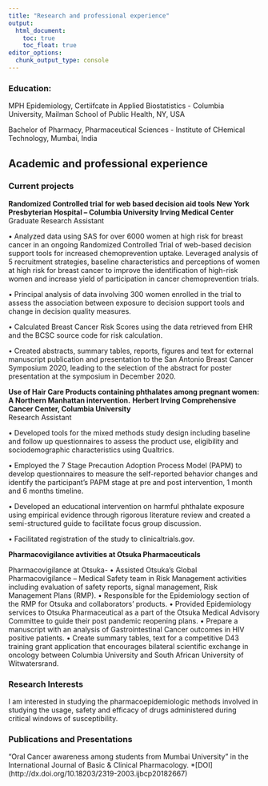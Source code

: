 ```yaml
---
title: "Research and professional experience"
output: 
  html_document:
    toc: true
    toc_float: true
editor_options: 
  chunk_output_type: console
---
```


### Education: 

MPH Epidemiology, Certiifcate in Applied Biostatistics - 
Columbia University, Mailman School of Public Health, NY, USA

Bachelor of Pharmacy, Pharmaceutical Sciences - 
Institute of CHemical Technology, Mumbai, India

## Academic and professional experience  {.tabset}

### Current projects

**Randomized Controlled trial for web based decision aid tools** 
**New York Presbyterian Hospital – Columbia University Irving Medical Center**
Graduate Research Assistant 

•	Analyzed data using SAS for over 6000 women at high risk for breast cancer in an ongoing Randomized Controlled Trial of web-based decision support tools for increased chemoprevention uptake. Leveraged analysis of 5 recruitment strategies, baseline characteristics and perceptions of women at high risk for breast cancer to improve the identification of high-risk women and increase yield of participation in cancer chemoprevention trials. 
 
•	Principal analysis of data involving 300 women enrolled in the trial to assess the association between exposure to decision support tools and change in decision quality measures.

•	Calculated Breast Cancer Risk Scores using the data retrieved from EHR and the BCSC source code for risk calculation.

•	Created abstracts, summary tables, reports, figures and text for external manuscript publication and presentation to the San Antonio Breast Cancer Symposium 2020, leading to the selection of the abstract for poster presentation at the symposium in December 2020.  

**Use of Hair Care Products containing phthalates among pregnant women: A Northern Manhattan intervention.** 
**Herbert Irving Comprehensive Cancer Center, Columbia University**	         	                                  
Research Assistant

•	Developed tools for the mixed methods study design including baseline and follow up questionnaires to assess the product use, eligibility and sociodemographic characteristics using Qualtrics. 

•	Employed the 7 Stage Precaution Adoption Process Model (PAPM) to develop questionnaires to measure the self-reported behavior changes and identify the participant’s PAPM stage at pre and post intervention, 1 month and 6 months timeline. 

•	Developed an educational intervention on harmful phthalate exposure using empirical evidence through rigorous literature review and created a semi-structured guide to facilitate focus group discussion. 

•	Facilitated registration of the study to clinicaltrials.gov. 

**Pharmacovigilance avtivities at Otsuka Pharmaceuticals**

Pharmacovigilance at Otsuka-
•	Assisted Otsuka’s Global Pharmacovigilance – Medical Safety team in Risk Management activities including evaluation of safety reports, signal management, Risk Management Plans (RMP). 
•	Responsible for the Epidemiology section of the RMP for Otsuka and collaborators’ products. 
•	Provided Epidemiology services to Otsuka Pharmaceutical as a part of the Otsuka Medical Advisory Committee to guide their post pandemic reopening plans.
•	Prepare a manuscript with an analysis of Gastrointestinal Cancer outcomes in HIV positive patients. 
•	Create summary tables, text for a competitive D43 training grant application that encourages bilateral scientific exchange in oncology between Columbia University and South African University of Witwatersrand.


### Research Interests

I am interested in studying the pharmacoepidemiologic methods involved in studying the usage, safety and efficacy of drugs administered during critical windows of susceptibility. 

### Publications and Presentations

“Oral Cancer awareness among students from Mumbai University” in the International Journal of Basic & Clinical Pharmacology. 
*[DOI] (http://dx.doi.org/10.18203/2319-2003.ijbcp20182667)


